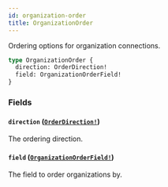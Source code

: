 ```yaml
---
id: organization-order
title: OrganizationOrder
---
```


Ordering options for organization connections.

```graphql
type OrganizationOrder {
  direction: OrderDirection!
  field: OrganizationOrderField!
}
```

### Fields

#### `direction` ([`OrderDirection!`](/docs/api/enums/order-direction))

The ordering direction.

#### `field` ([`OrganizationOrderField!`](/docs/api/enums/organization-order-field))

The field to order organizations by.
